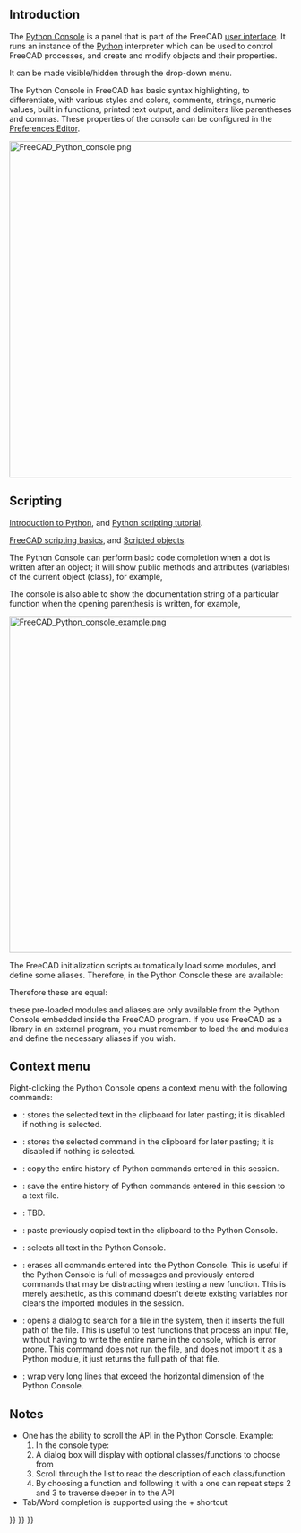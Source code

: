 <languages/>
{{TOCright}}
<translate>

== Introduction == <!--T:2-->

<!--T:3-->
The [[Python_Console|Python Console]] is a panel that is part of the FreeCAD [[Interface|user interface]]. It runs an instance of the [[Python|Python]] interpreter which can be used to control FreeCAD processes, and create and modify objects and their properties. 

<!--T:22-->
It can be made visible/hidden through the {{MenuCommand|View → Panels → Python Console}} drop-down menu.

<!--T:4-->
The Python Console in FreeCAD has basic syntax highlighting, to differentiate, with various styles and colors, comments, strings, numeric values, built in functions, printed text output, and delimiters like parentheses and commas. These properties of the console can be configured in the [[Preferences_Editor|Preferences Editor]].

</translate>
[[File:FreeCAD_Python_console.png|600px]]
<translate>

<!--T:6-->
{{Caption|The Python Console showing messages when FreeCAD has just started.}}

== Scripting == <!--T:7-->

<!--T:8-->
{{Emphasis|For absolute beginners, see:}} [[Introduction_to_Python|Introduction to Python]], and [[Python_scripting_tutorial|Python scripting tutorial]].

<!--T:9-->
{{Emphasis|See also:}} [[FreeCAD_Scripting_Basics|FreeCAD scripting basics]], and [[Scripted_objects|Scripted objects]].

<!--T:10-->
The Python Console can perform basic code completion when a dot is written after an object; it will show public methods and attributes (variables) of the current object (class), for example, {{incode|obj.}}

<!--T:11-->
The console is also able to show the documentation string of a particular function when the opening parenthesis is written, for example, {{incode|function(}}

</translate>
[[File:FreeCAD_Python_console_example.png|600px]]
<translate>

<!--T:13-->
{{Caption|Example Python code that produces objects in the 3D view.}}

<!--T:14-->
The FreeCAD initialization scripts automatically load some modules, and define some aliases. Therefore, in the Python Console these are available:

</translate>
{{Code|code=
App = FreeCAD
Gui = FreeCADGui
}}
<translate>

<!--T:15-->
Therefore these are equal:

</translate>
{{Code|code=
App.newDocument()
FreeCAD.newDocument()
}}
<translate>

<!--T:19-->
{{Emphasis|Note:}} these pre-loaded modules and aliases are only available from the Python Console embedded inside the FreeCAD program. If you use FreeCAD as a library in an external program, you must remember to load the {{incode|FreeCAD}} and {{incode|FreeCADGui}} modules and define the necessary aliases if you wish.

== Context menu == <!--T:16-->

<!--T:17-->
Right-clicking the Python Console opens a context menu with the following commands: 
* {{MenuCommand|Copy}}: stores the selected text in the clipboard for later pasting; it is disabled if nothing is selected.
* {{MenuCommand|Copy Command}}: stores the selected command in the clipboard for later pasting; it is disabled if nothing is selected.
* {{MenuCommand|Copy History}}: copy the entire history of Python commands entered in this session.
* {{MenuCommand|Save History As…}}: save the entire history of Python commands entered in this session to a text file.
* {{MenuCommand|Save History}}: TBD.
* {{MenuCommand|Paste}}: paste previously copied text in the clipboard to the Python Console.
* {{MenuCommand|Select All}}: selects all text in the Python Console.
* {{MenuCommand|Clear Console}}: erases all commands entered into the Python Console. This is useful if the Python Console is full of messages and previously entered commands that may be distracting when testing a new function. This is merely aesthetic, as this command doesn't delete existing variables nor clears the imported modules in the session.
* {{MenuCommand|Insert File Name…}}: opens a dialog to search for a file in the system, then it inserts the full path of the file. This is useful to test functions that process an input file, without having to write the entire name in the console, which is error prone. This command does not run the file, and does not import it as a Python module, it just returns the full path of that file.
* {{MenuCommand|Word Wrap}}: wrap very long lines that exceed the horizontal dimension of the Python Console.

== Notes == <!--T:20-->

<!--T:21-->
* One has the ability to scroll the API in the Python Console. Example: 
*# In the console type: {{incode|FreeCAD.}}
*# A dialog box will display with optional classes/functions to choose from
*# Scroll through the list to read the description of each class/function
*# By choosing a function and following it with a {{incode|.}} one can repeat steps 2 and 3 to traverse deeper in to the API
* Tab/Word completion is supported using the {{KEY|Ctrl}}+{{KEY|Space}} shortcut 


</translate>
{{Interface navi{{#translation:}}}}
{{Std Base navi{{#translation:}}}}
{{Userdocnavi{{#translation:}}}}